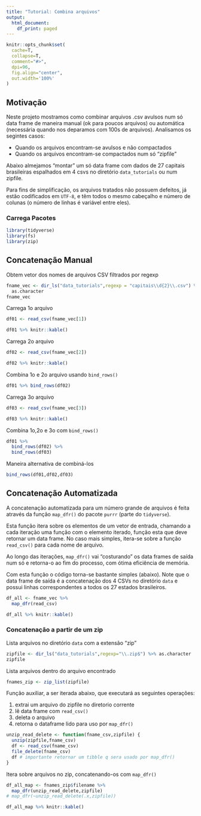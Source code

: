```yaml
---
title: "Tutorial: Combina arquivos"
output:
  html_document:
    df_print: paged
---
```


```r
knitr::opts_chunk$set(
  cache=T,
  collapse=T,
  comment="#>",
  dpi=96,
  fig.align="center",
  out.width='100%'
)
```

## Motivação 

Neste projeto mostramos como combinar arquivos .csv avulsos num só data frame de maneira manual (ok para poucos arquivos) ou automática (necessária quando nos deparamos com 100s de arquivos). Analisamos os segintes casos:

* Quando os arquivos encontram-se avulsos e não compactados
* Quando os arquivos encontram-se compactados num só "zipfile"

Abaixo almejamos "montar" um só data frame com dados de 27 capitais brasileiras espalhados em 4 csvs no diretório `data_tutorials` ou num zipfile.

Para fins de simplificação, os arquivos tratados não possuem defeitos, já estão codificados em `UTF-8`, e têm todos o mesmo cabeçalho e número de colunas (o número de linhas é variável entre eles).

### Carrega Pacotes

```r
library(tidyverse)
library(fs)
library(zip)
```

## Concatenação Manual

Obtem vetor dos nomes de arquivos CSV filtrados por regexp

```r
fname_vec <- dir_ls("data_tutorials",regexp = "capitais\\d{2}\\.csv") %>%
  as.character
fname_vec
```

Carrega 1o arquivo

```r
df01 <- read_csv(fname_vec[1])
```

```r
df01 %>% knitr::kable()
```

Carrega 2o arquivo

```r
df02 <- read_csv(fname_vec[2])
```

```r
df02 %>% knitr::kable()
```

Combina 1o e 2o arquivo usando `bind_rows()`

```r
df01 %>% bind_rows(df02)
```

Carrega 3o arquivo 

```r
df03 <- read_csv(fname_vec[3])
```

```r
df03 %>% knitr::kable()
```

Combina 1o,2o e 3o com `bind_rows()`

```r
df01 %>%
  bind_rows(df02) %>%
  bind_rows(df03)
```

Maneira alternativa de combiná-los

```r
bind_rows(df01,df02,df03)
```

## Concatenação Automatizada

A concatenação automatizada para um número grande de arquivos é feita através da função `map_dfr()` do pacote `purrr` (parte do `tidyverse`).

Esta função itera sobre os elementos de um vetor de entrada, chamando a cada iteração uma função com o elemento iterado, função esta que deve retornar um data frame. No caso mais simples, itera-se sobre a função `read_csv()` para cada nome de arquivo.

Ao longo das iterações, `map_dfr()` vai "costurando" os data frames de saída num só e retorna-o ao fim do processo, com ótima eficiência de memória.

Com esta função o código torna-se bastante simples (abaixo). Note que o data frame de saída é a concatenação dos 4 CSVs no diretório `data` e possui linhas correspondentes a todos os 27 estados brasileiros.

```r
df_all <- fname_vec %>%
  map_dfr(read_csv)
```

```r
df_all %>% knitr::kable()
```

### Concatenação a partir de um zip

Lista arquivos no diretório `data` com a extensão "zip"

```r
zipfile <- dir_ls("data_tutorials",regexp="\\.zip$") %>% as.character
zipfile
```

Lista arquivos dentro do arquivo encontrado

```r
fnames_zip <- zip_list(zipfile)
```

Função auxiliar, a ser iterada abaixo, que executará as
seguintes operações:

1. extrai um arquivo do zipfile no diretorio corrente
1. lê data frame com `read_csv()`
1. deleta o arquivo
1. retorna o dataframe lido para uso por `map_dfr()`

```r
unzip_read_delete <- function(fname_csv,zipfile) {
  unzip(zipfile,fname_csv)
  df <- read_csv(fname_csv)
  file_delete(fname_csv)
  df # importante retornar um tibble q sera usado por map_dfr()
}
```

Itera sobre arquivos no zip, concatenando-os com `map_dfr()`

```r
df_all_map <- fnames_zip$filename %>%
  map_dfr(unzip_read_delete,zipfile)
# map_dfr(~unzip_read_delete(.x,zipfile))
```

```r
df_all_map %>% knitr::kable()
```


